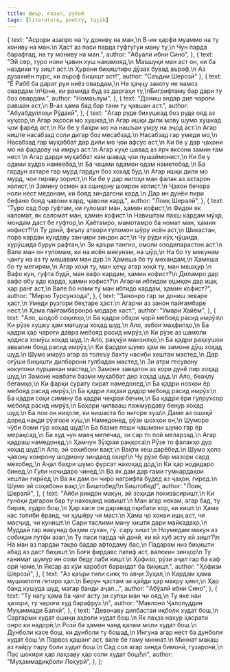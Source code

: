 ```yaml
---
title: Шеър, ғазал, рубоӣ
tags: [literature, poetry, tajik]
---
```



  {
    text: "Асрори азалро на ту дониву на ман,\n В-ин ҳарфи муаммо на ту хониву на ман.\n Ҳаст аз паси парда гуфтугуи ману ту,\n Чун парда барафтад, на ту мониву на ман.",
    author: "Абуалӣ ибни Сино",
  },
  {
    text: "Эй сер, туро нони ҷавин хуш нанамояд,\n Маъшуқи ман аст он, ки ба наздики ту зишт аст.\n Ҳурони биҳиштиро дӯзах бувад аъроф,\n Аз дузахиён пурс, ки аъроф биҳишт аст!",
    author: "Саъдии Шерозӣ"
  },
  {
    text: "Ё Рабб ба дарат руи ниёз овардам,\n Не ҳаҷҷу закоту не намоз овардам.\nҶоне, ки рамида буд аз даргаҳи ту,\nБигрифтаму бар дари ту боз овардам.",
    author: "Номаълум",
  },
  {
    text: "Дониш андар дил чароғи равшан аст,\n В-аз ҳама бад бар тани ту ҷавшан аст.",
    author: "Абуабдуллоҳи  Рўдакӣ",
  },
  {
    text: "Агар руде бихушкад боз руде ояд аз куҳсор,\n Агар эҳсоси мо хушкад,\n Агар ишқи дили мову шумо хушкад ҷои фарёд аст,\n Ки бе у баҳри мо на нашъаи умру на эҷод аст.\n Агар киште насабзад соли дигар боз месабзад.\n Насабзад гар умеди мо,\n Насабзад гар муҳаббат дар дили мо ҷои афсус аст,\n Ки бе у дар ҷаҳони мо на фардову на имруз аст.\n Агар куҳе шавад аз ярч яксони замин ғам нест.\n Агар дарди муҳаббат кам шавад ҷои пушаймонист,\n Ки бе у одами худро намеебад,\n Ба чашми одамон одам наметобад.\n Ба гардун ахтаре гар мурд гардун боз хохад буд.\n Агар ишқи дили мо мурд, чои гиряву зорист,\n Ки бе у дар нигоҳи ман фалак аз ахтарон холист,\n Замину осмон аз ошиқону шоирон холист.\n Ҷахон бечора ноли нест медонам, ки бояд зиндагони кард.\n Дар ин дунёи пири бефано бояд ҷавони кард, ҷавони кард.",
    author: "Лоиқ Шералӣ",
  },
  {
    text: "Туро сад бор гуфтам, ки ғуломат ман, ҳамин кофист,\n Фидои як каломат, як саломат ман, ҳамин кофист.\n Навиштам пахш кардам мӯҳр, мондам даст бе гуфтор,\n Ҳаётамро, мамотамро ба номат ман, ҳамин кофист?!\n Ту донӣ, феълу атвори ғуломон шӯру исён аст,\n Шикастан, пора кардан кундаву занҷири зиндон аст,\n Чу рӯди кӯҳ ҷӯшида, хурӯшида бурун рафтан,\n Зи қаъри тангно, омоли озодипарастон аст.\n Вале ман он ғуломам, ки на исён мекунам, на шӯр,\n На бо ту мекунам ҷангу на аз ту мешавам ман дур.\n Ҳамеша бо ту механдам,\n Ҳамеша бо ту мегирям,\n Агар хоҳӣ ту, ман ҳеҷу агар хоҳӣ ту, ман машҳур.\n Вафо кун, гуфта будӣ, ман вафо кардам, ҳамин кофист?\n Диламро дар вафо обу адо карда, ҳамин кофист?\n Агарчи ибтидои ошиқон дар ишқ ҳар ранг аст,\n Вале бо номи ту ман ибтидо кардам, ҳамин кофист?",
    author: "Мирзо Турсунзода",
  },
  {
    text: "Занонро гар зи дониш зеваре ҳаст,\n Умеди рузгори беҳтаре ҳаст.\n Агарчи аз занон пайғамбаре нест,\n Ҳама пайғамбаронро модаре хаст.",
    author: "Умари Хайём",
  },
  {
    text: "Ало, шодоб соҳилҳо,\n Ба қадри обҳои ҷорӣ мебояд расид имрӯз\n Ки рӯзе хушку ҳам мағшуш хоҳад шуд.\n Ало, зебои маҳфилҳо,\n Ба қадри ҳар чароғи давра мебояд расид имрӯз,\n Ки рӯзе аз шамоли ҳодиса хомӯш хоҳад шуд.\n Ало, раҳҷӯи манзилҳо,\n Ба қадри раҳкушои аввалин бояд расид имрӯз,\n Ки фардои шумо ҳам як замоне дӯш хоҳад шуд.\n Шумо имрӯз агар аз толеъу бахту насиби хештан мастед,\n Дар оғӯши биҳишти дилбарони гулбадан мастед,\n Зи атри гесувону кокулони пуршикан мастед,\n Замоне завқатон аз кори дунё пир хоҳад шуд,\n Замоне навбати базми муҳаббат дер хоҳад шуд.\n Ало, беақлу беғамҳо,\n Ки фарқи сурату сират намедонед,\n Ба қадри нозҳои ёр мебояд расид имрӯз,\n Ба қадри лаҳзаи дидор мебояд расид имрӯз:\n Ба қадри соқи симину ба қадри чеҳраи бечин,\n Ба қадри ёри гулрухсор мебояд расид имрӯз,\n Баҳори ҷилвааш пажмурдаву бенур хоҳад шуд.\n Ба пои он ниҳоле, ки нишаста бо нигоре хуш\n Даме аз ошиқӣ доред нақди рӯзгоре хуш,\n Намедонед, рӯзе шохҳои он,\n Шуморо чӯби боми гӯр хоҳад шуд!\n Ба базме пеши чашмони шумо гар ёр мерақсад,\n Ба худ чун мавҷ мепечад, зи сар то пой меларзад.\n Агар қадраш намедонед,\n Ҳамчун Зӯҳраи раққоса\n Рӯзе то фалакҳо дур хоҳад шуд!\n Ало, эй соҳибони вақт,\n Вақти хеш дарёбед.\n Шумо ҳоло ҷавону комрону шодмону зиндаед охир!\n Чу рӯзе бар мазори сард мехобед,\n Аҷал баҳри шумо фурсат нахоҳад дод,\n Ки ҳар нодидаро бинед,\n Гули ночидаро чинед,\n Ва як дам дар ғами гумкардаҳои хештан гирйед,\n Ва як дам он чиро нагрифта будед аз ҷаҳон, гиред.\n Шумо эй соҳибони вақт,\n Биштобед!\n Биштобед!",
    author: "Лоиқ Шералӣ",
  },
  {
    text: "Айби риндон макун, эй зоҳиди покизасиришт,\n Ки гуноҳи дигарон бар ту нахоҳанд навишт.\n Ман агар некам, агар бад, ту бирав, худро бош,\n Ҳар касе он даравад оқибати кор, ки кишт.\n Ҳама кас толиби ёранд, чи ҳушёру чи маст.\n Ҳама ҷо хонаи ишқ аст, чи масҷид, чи куништ.\n Сари таслими ману хишти дари майкадаҳо,\n Муддаӣ гар накунад фаҳми сухан, гӯ: сару хишт.\n Ноумедам макун аз собиқаи лутфи азал,\n Ту паси парда чӣ донӣ, ки кӣ хуб асту кӣ зишт?\n На ман аз пардаи тақво бадар афтодаму бас,\n Падарам низ биҳишти абад аз даст биҳишт.\n Боғи фирдавс латиф аст, валекин зинҳор\n Ту ғанимат шумур ин сояи беду лаби кишт.\n Ҳофизо, рӯзи аҷал гар ба каф орӣ ҷоме,\n Яксар аз кӯи харобот барандат ба биҳишт.",
    author: "Ҳофизи Шерозӣ",
  },
  {
    text: "Аз қаъри гили сияҳ то авҷи Зуҳал,\n Кардам ҳама мушкилоти гетиро ҳал.\n Берун ҷастам зи қайди ҳар макру ҳиял,\n Ҳар банд кушуда шуд, магар банди аҷал...",
    author: "Абӯалӣ ибни Сино",
  },
  {
    text: "Ту нагу ҳама ба ҷанг асту зи сулҳи ман чи ояд,\n Ту яке наи ҳазори, ту чароғи худ барафруз.\n",
    author: "Мавлоно Ҷалолуддин Муҳаммади Балхӣ",
  },
  {
    text: "Девонаву дилбастаи иқболи худат бош,\n Саргарми худат ошиқи аҳволи худат бош.\n Як лаҳза нахур ҳасрати онро ки надорӣ,\n Розӣ ба ҳамин чанд қалам моли худат бош.\n Дунболи касе бош, ки дунболи ту бошад,\n Ингуна агар нест ба дунболи худат бош.\n Парвоз қашанг аст, вале бе ғаму миннат.\n Миннат макаш аз ғайру пару боли худат бош.\n Сад сол агар зинда бимонӣ, гузаронӣ,\n Пас шокири ҳар лаҳзаву ҳар соли худат бош!\n",
    author: "Муҳаммадиқболи Лоҳурӣ",
  },
];

<LiteratureComponent props={poems} />
